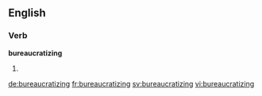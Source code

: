 
==English==

===Verb===
'''bureaucratizing'''

# {{present participle of|bureaucratize}}

[[de:bureaucratizing]]
[[fr:bureaucratizing]]
[[sv:bureaucratizing]]
[[vi:bureaucratizing]]